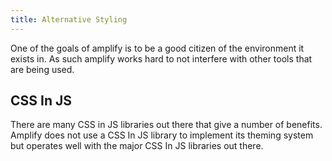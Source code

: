 ```yaml
---
title: Alternative Styling
---
```



One of the goals of amplify is to be a good citizen of the environment it exists in. As such amplify works hard to not interfere with other tools that are being used.

## CSS In JS

There are many CSS in JS libraries out there that give a number of benefits. Amplify does not use a CSS In JS library to implement its theming system but operates well with the major CSS In JS libraries out there.

<BlockSwitcher>
<Block name="Styled Components">

</Block>
<Block name="Emotion">

</Block>
<Block name="JSS">

</Block>
<Block name="Aphrodite">

</Block>
<Block name="Radium">

</Block>
</BlockSwitcher>
